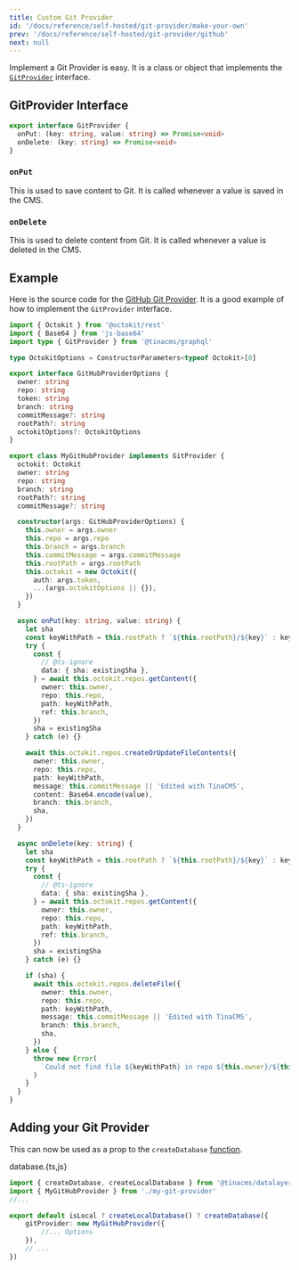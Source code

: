 ```yaml
---
title: Custom Git Provider
id: '/docs/reference/self-hosted/git-provider/make-your-own'
prev: '/docs/reference/self-hosted/git-provider/github'
next: null
---
```


Implement a Git Provider is easy. It is a class or object that implements the [`GitProvider`](#gitprovider-interface) interface.

## GitProvider Interface

```ts
export interface GitProvider {
  onPut: (key: string, value: string) => Promise<void>
  onDelete: (key: string) => Promise<void>
}
```

### `onPut`

This is used to save content to Git. It is called whenever a value is saved in the CMS.

### `onDelete`

This is used to delete content from Git. It is called whenever a value is deleted in the CMS.

## Example

Here is the source code for the [GitHub Git Provider](/docs/reference/self-hosted/git-provider/github). It is a good example of how to implement the `GitProvider` interface.

```ts
import { Octokit } from '@octokit/rest'
import { Base64 } from 'js-base64'
import type { GitProvider } from '@tinacms/graphql'

type OctokitOptions = ConstructorParameters<typeof Octokit>[0]

export interface GitHubProviderOptions {
  owner: string
  repo: string
  token: string
  branch: string
  commitMessage?: string
  rootPath?: string
  octokitOptions?: OctokitOptions
}

export class MyGitHubProvider implements GitProvider {
  octokit: Octokit
  owner: string
  repo: string
  branch: string
  rootPath?: string
  commitMessage?: string

  constructor(args: GitHubProviderOptions) {
    this.owner = args.owner
    this.repo = args.repo
    this.branch = args.branch
    this.commitMessage = args.commitMessage
    this.rootPath = args.rootPath
    this.octokit = new Octokit({
      auth: args.token,
      ...(args.octokitOptions || {}),
    })
  }

  async onPut(key: string, value: string) {
    let sha
    const keyWithPath = this.rootPath ? `${this.rootPath}/${key}` : key
    try {
      const {
        // @ts-ignore
        data: { sha: existingSha },
      } = await this.octokit.repos.getContent({
        owner: this.owner,
        repo: this.repo,
        path: keyWithPath,
        ref: this.branch,
      })
      sha = existingSha
    } catch (e) {}

    await this.octokit.repos.createOrUpdateFileContents({
      owner: this.owner,
      repo: this.repo,
      path: keyWithPath,
      message: this.commitMessage || 'Edited with TinaCMS',
      content: Base64.encode(value),
      branch: this.branch,
      sha,
    })
  }

  async onDelete(key: string) {
    let sha
    const keyWithPath = this.rootPath ? `${this.rootPath}/${key}` : key
    try {
      const {
        // @ts-ignore
        data: { sha: existingSha },
      } = await this.octokit.repos.getContent({
        owner: this.owner,
        repo: this.repo,
        path: keyWithPath,
        ref: this.branch,
      })
      sha = existingSha
    } catch (e) {}

    if (sha) {
      await this.octokit.repos.deleteFile({
        owner: this.owner,
        repo: this.repo,
        path: keyWithPath,
        message: this.commitMessage || 'Edited with TinaCMS',
        branch: this.branch,
        sha,
      })
    } else {
      throw new Error(
        `Could not find file ${keyWithPath} in repo ${this.owner}/${this.repo}`
      )
    }
  }
}
```

## Adding your Git Provider

This can now be used as a prop to the `createDatabase` [function](/docs/reference/self-hosted/database-adapter/overview/#createdatabase-function).

database.{ts,js}

```ts
import { createDatabase, createLocalDatabase } from '@tinacms/datalayer'
import { MyGitHubProvider } from './my-git-provider'
//...

export default isLocal ? createLocalDatabase() ? createDatabase({
    gitProvider: new MyGitHubProvider({
        //... Options
    }),
    // ...
})
```
